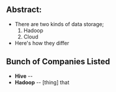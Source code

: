 ## Abstract:
- There are two kinds of data storage;
  1. Hadoop
  2. Cloud
- Here's how they differ


## Bunch of Companies Listed 
- **Hive** -- 
- **Hadoop** -- [thing] that 
